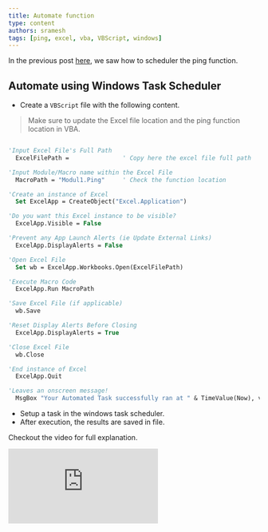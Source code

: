 ```yaml
---
title: Automate function
type: content
authors: sramesh
tags: [ping, excel, vba, VBScript, windows]
---
```


In the previous post [here](../03-scheduler), we saw how to scheduler the ping function.

## Automate using Windows Task Scheduler

* Create a `VBScript` file with the following content.

> Make sure to update the Excel file location and the ping function location in VBA.


```vb title="ping.vbscript"

'Input Excel File's Full Path
  ExcelFilePath =               ' Copy here the excel file full path

'Input Module/Macro name within the Excel File
  MacroPath = "Modul1.Ping"     ' Check the function location

'Create an instance of Excel
  Set ExcelApp = CreateObject("Excel.Application")

'Do you want this Excel instance to be visible?
  ExcelApp.Visible = False

'Prevent any App Launch Alerts (ie Update External Links)
  ExcelApp.DisplayAlerts = False

'Open Excel File
  Set wb = ExcelApp.Workbooks.Open(ExcelFilePath)

'Execute Macro Code
  ExcelApp.Run MacroPath

'Save Excel File (if applicable)
  wb.Save

'Reset Display Alerts Before Closing
  ExcelApp.DisplayAlerts = True

'Close Excel File
  wb.Close

'End instance of Excel
  ExcelApp.Quit

'Leaves an onscreen message!
  MsgBox "Your Automated Task successfully ran at " & TimeValue(Now), vbInformation


```

* Setup a task in the windows task scheduler. 
* After execution, the results are saved in file.

Checkout the video for full explanation.

<iframe src="https://www.youtube.com/embed/R2RXYCONe00?si=Zja0Bor0nHlQpEF_" title="YouTube video player" frameborder="0" allow="accelerometer; autoplay; clipboard-write; encrypted-media; gyroscope; picture-in-picture; web-share" referrerpolicy="strict-origin-when-cross-origin" allowfullscreen></iframe>